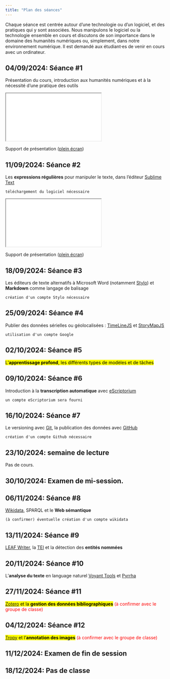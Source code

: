 ```yaml
---
title: "Plan des séances"
---
```


Chaque séance est centrée autour d'une technologie ou d'un logiciel, et des pratiques qui y sont associées. Nous manipulons le logiciel ou la technologie ensemble en cours et discutons de son importance dans le domaine des humanités numériques ou, simplement, dans notre environnement numérique. Il est demandé aux étudiant⸱es de venir en cours avec un ordinateur.

## 04/09/2024: Séance #1

Présentation du cours, introduction aux humanités numériques et à la nécessité d'une pratique des outils

```{=html}
<iframe src="/slides/session1.html"></iframe>
```

Support de présentation ([plein écran](/slides/session1.qmd){target="_blank"})

## 11/09/2024: Séance #2

Les **expressions régulières** pour manipuler le texte, dans l'éditeur [Sublime Text](https://www.sublimetext.com/)

```
téléchargement du logiciel nécessaire
```

```{=html}
<iframe src="/slides/session2.html"></iframe>
```
Support de présentation ([plein écran](/slides/session2.qmd){target="_blank"})

## 18/09/2024: Séance #3

Les éditeurs de texte alternatifs à Microsoft Word (notamment [Stylo](https://stylo.huma-num.fr/)) et **Markdown** comme langage de balisage

```
création d'un compte Stylo nécessaire
```

## 25/09/2024: Séance #4

Publier des données sérielles ou géolocalisées : [TimeLineJS](https://timeline.knightlab.com/) et [StoryMapJS](https://storymap.knightlab.com/)

```
utilisation d'un compte Google
```

## 02/10/2024: Séance #5

<mark>L'**apprentissage profond**, les différents types de modèles et de tâches</mark>

## 09/10/2024: Séance #6

Introduction à la **transcription automatique** avec [eScriptorium](https://escriptorium.readthedocs.io/en/latest/)

```
un compte eScriptorium sera fourni
```

## 16/10/2024: Séance #7

Le versioning avec [Git](https://git-scm.com/), la publication des données avec [GitHub](https://github.com/)

```
création d'un compte Github nécessaire
```

## 23/10/2024: semaine de lecture

Pas de cours.

## 30/10/2024: Examen de mi-session.

<!--[HN JDR](https://dhrpg.github.io/getting-started/) (participation comptant dans l'évaluation)-->

## 06/11/2024: Séance #8

[Wikidata](https://www.wikidata.org), SPARQL et le **Web sémantique**

```
(à confirmer) éventuelle création d'un compte wikidata
```

## 13/11/2024: Séance #9

[LEAF Writer](https://leaf-writer.leaf-vre.org/), la [TEI](https://tei-c.org/) et la détection des **entités nommées**

## 20/11/2024: Séance #10

L'**analyse du texte** en language naturel [Voyant Tools](https://voyant-tools.org/) et [Pyrrha](https://pyrrha.huma-num.fr/)

## 27/11/2024: Séance #11

<mark>[Zotero](https://www.zotero.org/) et la **gestion des données bibliographiques**</mark> <span style="color: red;">(à confirmer avec le groupe de classe)</span>

## 04/12/2024: Séance #12

<mark>[Tropy](https://tropy.org/) et l'**annotation des images**</mark> <span style="color: red;">(à confirmer avec le groupe de classe)</span>

## 11/12/2024: Examen de fin de session

## 18/12/2024: Pas de classe